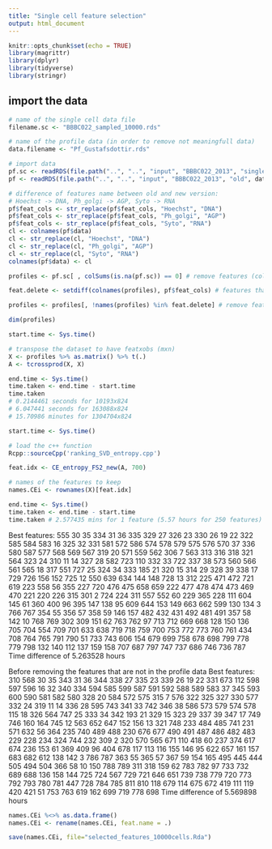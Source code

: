 ```yaml
---
title: "Single cell feature selection"
output: html_document
---
```


```r
knitr::opts_chunk$set(echo = TRUE)
library(magrittr)
library(dplyr)
library(tidyverse)
library(stringr)
```

## import the data

```r
# name of the single cell data file
filename.sc <- "BBBC022_sampled_10000.rds"

# name of the profile data (in order to remove not meaningfull data)
data.filename <- "Pf_Gustafsdottir.rds"

# import data
pf.sc <- readRDS(file.path("..", "..", "input", "BBBC022_2013", "single_cells", filename.sc)) %>% scale() %>% as.data.frame()
pf <- readRDS(file.path("..", "..", "input", "BBBC022_2013", "old", data.filename))

# difference of features name between old and new version:
# Hoechst -> DNA, Ph_golgi -> AGP, Syto -> RNA
pf$feat_cols <- str_replace(pf$feat_cols, "Hoechst", "DNA")
pf$feat_cols <- str_replace(pf$feat_cols, "Ph_golgi", "AGP")
pf$feat_cols <- str_replace(pf$feat_cols, "Syto", "RNA")
cl <- colnames(pf$data)
cl <- str_replace(cl, "Hoechst", "DNA")
cl <- str_replace(cl, "Ph_golgi", "AGP")
cl <- str_replace(cl, "Syto", "RNA")
colnames(pf$data) <- cl

profiles <- pf.sc[ , colSums(is.na(pf.sc)) == 0] # remove features (columns) where there are NA

feat.delete <- setdiff(colnames(profiles), pf$feat_cols) # features that are in profiles but not in pf

profiles <- profiles[, !names(profiles) %in% feat.delete] # remove features

dim(profiles)

start.time <- Sys.time()

# transpose the dataset to have featxobs (mxn)
X <- profiles %>% as.matrix() %>% t(.)
A <- tcrossprod(X, X) 

end.time <- Sys.time()
time.taken <- end.time - start.time
time.taken 
# 0.2144461 seconds for 10193x824
# 6.047441 seconds for 163088x824
# 15.70986 minutes for 1304704x824
```

```r
start.time <- Sys.time()

# load the c++ function
Rcpp::sourceCpp('ranking_SVD_entropy.cpp')

feat.idx <- CE_entropy_FS2_new(A, 700)

# names of the features to keep
names.CEi <- rownames(X)[feat.idx]

end.time <- Sys.time()
time.taken <- end.time - start.time
time.taken # 2.577435 mins for 1 feature (5.57 hours for 250 features)
```
Best features: 555 30 35 334 31 36 335 329 27 326 23 330 26 19 22 322 585 584 583 16 325 32 331 581 572 586 574 578 579 575 576 570 37 336 580 587 577 568 569 567 319 20 571 559 562 306 7 563 313 316 318 321 564 323 24 310 11 14 327 28 582 723 110 332 33 722 337 38 573 560 566 561 565 18 317 551 727 25 324 34 333 185 21 320 15 314 29 328 39 338 17 729 726 156 152 725 12 550 639 634 144 148 728 13 312 225 471 472 721 619 223 558 56 355 227 720 476 475 658 659 222 477 478 474 473 469 470 221 220 226 315 301 2 724 224 311 557 552 60 229 365 228 111 604 145 61 360 400 96 395 147 138 95 609 644 153 149 663 662 599 130 134 3 766 767 354 55 356 57 358 59 146 157 482 432 431 492 481 491 357 58 142 10 768 769 302 309 151 62 763 762 97 713 712 669 668 128 150 136 705 704 554 709 701 633 638 719 718 759 700 753 772 773 760 761 434 708 764 765 791 790 51 733 743 606 154 679 699 758 678 698 799 778 779 798 132 140 112 137 159 158 707 687 797 747 737 686 746 736 787
Time difference of 5.263528 hours

Before removing the features that are not in the profile data
Best features: 310 568 30 35 343 31 36 344 338 27 335 23 339 26 19 22 331 673 112 598 597 596 16 32 340 334 594 585 599 587 591 592 588 589 583 37 345 593 600 590 581 582 580 328 20 584 572 575 315 7 576 322 325 327 330 577 332 24 319 11 14 336 28 595 743 341 33 742 346 38 586 573 579 574 578 115 18 326 564 747 25 333 34 342 193 21 329 15 323 29 337 39 347 17 749 746 160 164 745 12 563 652 647 152 156 13 321 748 233 484 485 741 231 571 632 56 364 235 740 489 488 230 676 677 490 491 487 486 482 483 229 228 234 324 744 232 309 2 320 570 565 671 110 418 60 237 374 617 674 236 153 61 369 409 96 404 678 117 113 116 155 146 95 622 657 161 157 683 682 612 138 142 3 786 787 363 55 365 57 367 59 154 165 495 445 444 505 494 504 366 58 10 150 788 789 311 318 159 62 783 782 97 733 732 689 688 136 158 144 725 724 567 729 721 646 651 739 738 779 720 773 792 793 780 781 447 728 784 785 811 810 118 679 114 675 672 419 111 119 420 421 51 753 763 619 162 699 719 778 698
Time difference of 5.569898 hours

```r

names.CEi %<>% as.data.frame() 
names.CEi <- rename(names.CEi, feat.name = .)

save(names.CEi, file="selected_features_10000cells.Rda")

```


